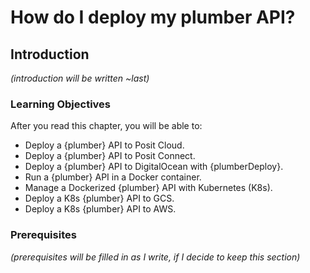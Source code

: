# How do I deploy my plumber API? {#sec-plumber-deploy}

## Introduction

*(introduction will be written \~last)*

### Learning Objectives

After you read this chapter, you will be able to:

-   Deploy a {plumber} API to Posit Cloud.
-   Deploy a {plumber} API to Posit Connect.
-   Deploy a {plumber} API to DigitalOcean with {plumberDeploy}.
-   Run a {plumber} API in a Docker container.
-   Manage a Dockerized {plumber} API with Kubernetes (K8s).
-   Deploy a K8s {plumber} API to GCS.
-   Deploy a K8s {plumber} API to AWS.

### Prerequisites

*(prerequisites will be filled in as I write, if I decide to keep this section)*
